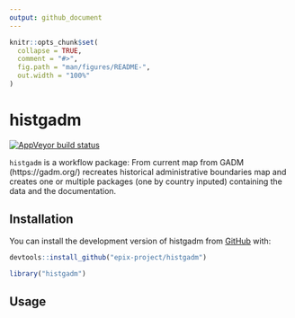 ```yaml
---
output: github_document
---
```


<!-- README.md is generated from README.Rmd. Please edit that file -->

```r
knitr::opts_chunk$set(
  collapse = TRUE,
  comment = "#>",
  fig.path = "man/figures/README-",
  out.width = "100%"
)
```

# histgadm

[![AppVeyor build status](https://ci.appveyor.com/api/projects/status/github/epix-project/histgadm?branch=master&svg=true)](https://ci.appveyor.com/project/epix-project/histgadm)

`histgadm` is a workflow package: From current map from GADM (https://gadm.org/) recreates historical administrative boundaries map and creates one or multiple packages (one by country inputed) containing the data and the documentation.

## Installation

You can install the development version of histgadm from [GitHub](https://github.com/epix-project/histgadm) with:

``` r
devtools::install_github("epix-project/histgadm")
```
```r
library("histgadm")
```

## Usage
